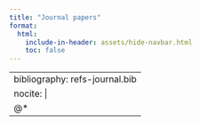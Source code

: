 ```yaml
---
title: "Journal papers"
format:
  html:
    include-in-header: assets/hide-navbar.html
    toc: false
---
```


::: {.quarto-bibliography}
---
bibliography: refs-journal.bib
nocite: |
  @*
---
:::

